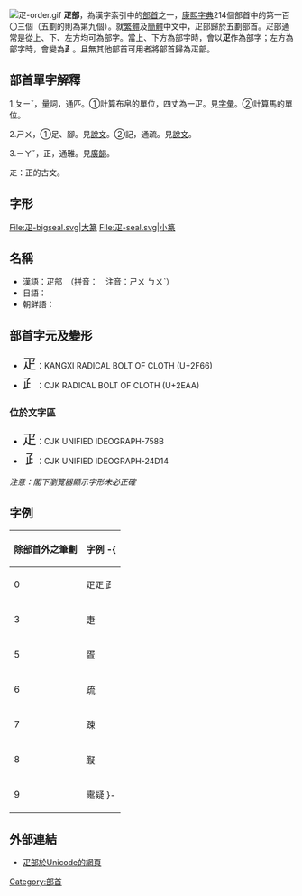 {{CJK-New-Char|24D14|ver=B}}
[[File:疋-order.gif|thumb]]
'''疋部'''，為漢字索引中的[[部首|部首]]之一，[[康熙字典|康熙字典]]214個部首中的第一百〇三個（五劃的則為第九個）。就[[繁體|繁體]]及[[簡體|簡體]]中文中，疋部歸於五劃部首。疋部通常是從上、下、左方均可為部字。當上、下方為部字時，會以'''疋'''作為部字；左方為部字時，會變為'''⺪'''。且無其他部首可用者將部首歸為疋部。

== 部首單字解釋 ==

1.ㄆㄧˇ，量詞，通匹。①計算布帛的單位，四丈為一疋。見[[字彙_(梅膺祚)|字彙]]。②計算馬的單位。

2.ㄕㄨ，①足、腳。見[[說文|說文]]。②記，通疏。見[[說文|說文]]。

3.ㄧㄚˇ，正，通雅。見[[廣韻|廣韻]]。

𤴓：正的古文。

== 字形 ==
<gallery>
File:疋-bigseal.svg|大篆
File:疋-seal.svg|小篆
</gallery>

==名稱==
* 漢語：疋部　（拼音：{{lang|la|shūbù}}　注音：ㄕㄨ ㄅㄨˋ）
* 日語：{{lang|ja|疋部　（しょぶ）}}
* 朝鲜語：{{lang|ko|필부(疋部)}}

==部首字元及變形==
*<span style="font-size:x-large;">⽦</span>：KANGXI RADICAL BOLT OF CLOTH (U+2F66)
*<span style="font-size:x-large;">⺪</span>：CJK RADICAL BOLT OF CLOTH (U+2EAA)

===位於文字區===
*<span style="font-size:x-large;">疋</span>：CJK UNIFIED IDEOGRAPH-758B
*<span style="font-size:x-large;">𤴔</span>：CJK UNIFIED IDEOGRAPH-24D14

''注意：閣下瀏覽器顯示字形未必正確''

==字例==
{| border="1" cellpadding="3" cellspacing="0" style="border-collapse: collapse;text-align:left;"
! 除部首外之筆劃 !! 字例
-{
|----
| 0 || 疋𤴓𤴔
|----
| 3 || 疌
|----
| 5 || 疍
|----
| 6 || 疏
|----
| 7 || 疎
|----
| 8 || 㽰
|----
| 9 || 疐疑
}-
|}
==外部連結==
*[http://www.unicode.org/cgi-bin/UnihanRSIndex.pl?minstrokes=0&maxstrokes=50&submit=Submit&radical=103 疋部於Unicode的網頁]

{{康熙部首}}
{{简体中文部首}}
{{lang-stub}}
[[Category:部首|Category:部首]]